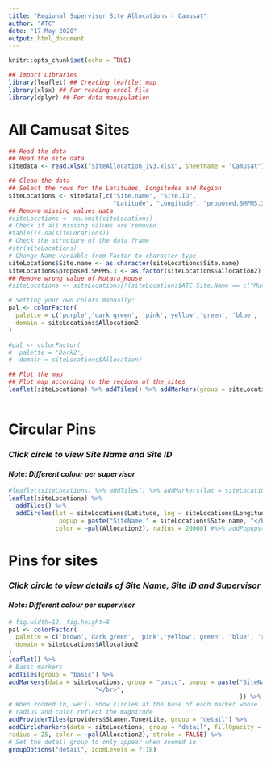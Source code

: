 ```yaml
---
title: "Regional Supervisor Site Allocations - Camusat"
author: "ATC"
date: "17 May 2020"
output: html_document
---
```


```r
knitr::opts_chunk$set(echo = TRUE)
```


```r
## Import Libraries
library(leaflet) ## Creating leaftlet map
library(xlsx) ## For reading excel file
library(dplyr) ## For data manipulation
```


# All Camusat Sites
   

```r
## Read the data
## Read the site data
sitedata <- read.xlsx("SiteAllocation_1V3.xlsx", sheetName = "Camusat")

## Clean the data
## Select the rows for the Latitudes, Longitudes and Region
siteLocations <- sitedata[,c("Site.name", "Site.ID", 
                             "Latitude", "Longitude", "proposed.SMPMS.3", "Allocation2")]
## Remove missing values data
#siteLocations <- na.omit(siteLocations)
# Check if all missing values are removed
#table(is.na(siteLocations))
# Check the structure of the data frame
#str(siteLocations)
# Change Name variable from Factor to character type
siteLocations$Site.name <- as.character(siteLocations$Site.name)
siteLocations$proposed.SMPMS.3 <- as.factor(siteLocations$Allocation2)
## Remove wrong value of Mutara_House
#siteLocations <- siteLocations[!(siteLocations$ATC.Site.Name == c("Mutara_House")),]

# Setting your own colors manually:
pal <- colorFactor(
  palette = c('purple','dark green', 'pink','yellow','green', 'blue', 'red'),#, 'green', "yellow", "orange", "black", "purple", "pink", "brown", "grey"),
  domain = siteLocations$Allocation2
)

#pal <- colorFactor(
#  palette = 'Dark2',
#  domain = siteLocations$Allocation)

## Plot the map
## Plot map according to the regions of the sites
leaflet(siteLocations) %>% addTiles() %>% addMarkers(group = siteLocations$Allocation2, lat = siteLocations$Latitude, lng = siteLocations$Longitude, popup = paste("SiteName:" = siteLocations$Site.name, "</br>",
                                                                                                                              "SiteID:" = siteLocations$Site.ID  ), clusterOptions = markerClusterOptions())

```

# Circular Pins  

### *Click circle to view Site Name and Site ID*
#### *Note: Different colour per supervisor*  

```r
#leaflet(siteLocations) %>% addTiles() %>% addMarkers(lat = siteLocations$Latitude, lng = siteLocations$Longitude) %>% addPopups(siteLocations$Site.name,siteLocations$Site.ID, options = popupOptions(closeButton = FALSE))
leaflet(siteLocations) %>%
  addTiles() %>%
  addCircles(lat = siteLocations$Latitude, lng = siteLocations$Longitude, weight = 1, 
              popup = paste("SiteName:" = siteLocations$Site.name, "</br>",                                                      "SiteID:" = siteLocations$Site.ID  ), 
             color = ~pal(Allocation2), radius = 20000) #%>% addPopups(siteLocations$Site.name,siteLocations$Site.ID, options = popupOptions(closeButton = FALSE))
```

# Pins for sites  

### *Click circle to view details of Site Name, Site ID and Supervisor*  
#### *Note: Different colour per supervisor*  
```r
# fig.width=12, fig.height=8
pal <- colorFactor(
  palette = c('brown','dark green', 'pink','yellow','green', 'blue', 'red'),#, 'green', "yellow", "orange", "black", "purple", "pink", "brown", "grey"),
  domain = siteLocations$Allocation2
)
leaflet() %>%
# Basic markers
addTiles(group = "basic") %>%
addMarkers(data = siteLocations, group = "basic", popup = paste("SiteName:" = siteLocations$Site.name, "</br>",                                                                                        "SiteID:" = siteLocations$Site.ID,
                        "</br>",                                                                                        "Supervisor:" = siteLocations$Allocation2      
                                                                )) %>%
# When zoomed in, we'll show circles at the base of each marker whose
# radius and color reflect the magnitude
addProviderTiles(providers$Stamen.TonerLite, group = "detail") %>%
addCircleMarkers(data = siteLocations, group = "detail", fillOpacity = 0.5,
radius = 25, color = ~pal(Allocation2), stroke = FALSE) %>%
# Set the detail group to only appear when zoomed in
groupOptions("detail", zoomLevels = 7:18)
```
